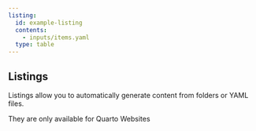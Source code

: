 ```yaml
---
listing:
  id: example-listing
  contents:
    - inputs/items.yaml
  type: table
---
```


## Listings

Listings allow you to automatically generate content from folders or YAML files.

::: {#example-listing}
:::

They are only available for Quarto Websites